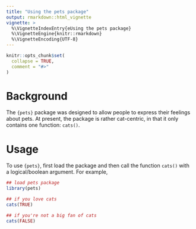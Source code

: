 ```yaml
---
title: "Using the pets package"
output: rmarkdown::html_vignette
vignette: >
  %\VignetteIndexEntry{eUsing the pets package}
  %\VignetteEngine{knitr::rmarkdown}
  %\VignetteEncoding{UTF-8}
---
```


```r
knitr::opts_chunk$set(
  collapse = TRUE,
  comment = "#>"
)
```

# Background

The `{pets}` package was designed to allow people to express their feelings about pets. At present, the package is rather cat-centric, in that it only contains one function: `cats()`.

# Usage

To use `{pets}`, first load the package and then call the function `cats()` with a logical/boolean argument. For example, 

```r
## load pets package
library(pets)

## if you love cats
cats(TRUE)

## if you're not a big fan of cats
cats(FALSE)
```
